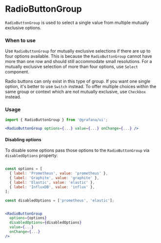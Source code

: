 
<Meta title="MDX|RadioButtonGroup" component={RadioButtonGroup} />

# RadioButtonGroup

`RadioButtonGroup` is used to select a single value from multiple mutually exclusive options.

### When to use

Use `RadioButtonGroup` for mutually exclusive selections if there are up to four options available. This is because the `RadioButtonGroup` cannot have more than one row and should still accommodate small resolutions. For a mutually exclusive selection of more than four options, use `Select` component.

Radio buttons can only exist in this type of group. If you want one single option, it's better to use `Switch` instead. To offer multiple choices within the same group or context which are not mutually exclusive, use `Checkbox` instead.

### Usage

```jsx
import { RadioButtonGroup } from '@grafana/ui';

<RadioButtonGroup options={...} value={...} onChange={...} />
```

#### Disabling options

To disable some options pass those options to the `RadioButtonGroup` via `disabledOptions` property:

```jsx

const options = [
  { label: 'Prometheus', value: 'prometheus' },
  { label: 'Graphite', value: 'graphite' },
  { label: 'Elastic', value: 'elastic' },
  { label: 'InfluxDB', value: 'influx' },
];

const disabledOptions = ['prometheus', 'elastic'];


<RadioButtonGroup
  options={options}
  disabledOptions={disabledOptions}
  value={...}
  onChange={...}
/>
```

<ArgsTypes of={RadioButtonGroup} />
